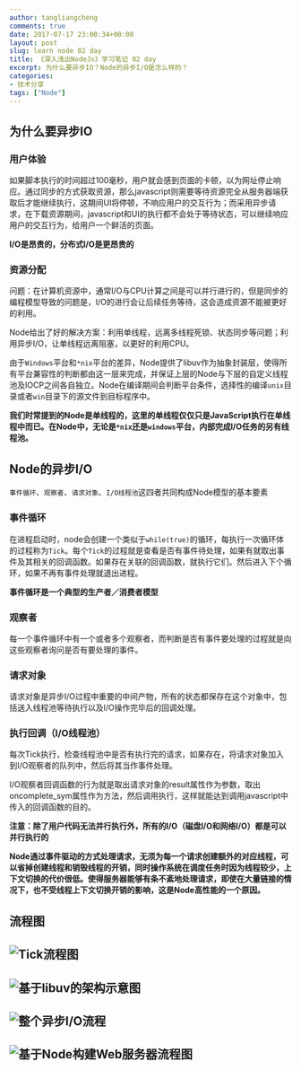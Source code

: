 ```yaml
---
author: tangliangcheng
comments: true
date: 2017-07-17 23:00:34+00:00
layout: post
slug: learn node 02 day
title: 《深入浅出NodeJs》学习笔记 02 day
excerpt: 为什么要异步IO？Node的异步I/O是怎么样的？
categories:
- 技术分享
tags: ["Node"]
---
```


## 为什么要异步IO

### 用户体验
如果脚本执行的时间超过100毫秒，用户就会感到页面的卡顿，以为网址停止响应。通过同步的方式获取资源，那么javascript则需要等待资源完全从服务器端获取后才能继续执行，这期间UI将停顿，不响应用户的交互行为；而采用异步请求，在下载资源期间，javascript和UI的执行都不会处于等待状态，可以继续响应用户的交互行为，给用户一个鲜活的页面。

**I/O是昂贵的，分布式I/O是更昂贵的**

### 资源分配

问题：在计算机资源中，通常I/O与CPU计算之间是可以并行进行的，但是同步的编程模型导致的问题是，I/O的进行会让后续任务等待，这会造成资源不能被更好的利用。

Node给出了好的解决方案：利用单线程，远离多线程死锁、状态同步等问题；利用异步I/O，让单线程远离阻塞，以更好的利用CPU。

由于`Windows`平台和`*nix`平台的差异，Node提供了libuv作为抽象封装层，使得所有平台兼容性的判断都由这一层来完成，并保证上层的Node与下层的自定义线程池及IOCP之间各自独立。Node在编译期间会判断平台条件，选择性的编译`unix`目录或者`win`目录下的源文件到目标程序中。

**我们时常提到的Node是单线程的，这里的单线程仅仅只是JavaScript执行在单线程中而已。在Node中，无论是`*nix`还是`windows`平台，内部完成I/O任务的另有线程池。**

## Node的异步I/O

`事件循环`、`观察者`、`请求对象`、`I/O线程池`这四者共同构成Node模型的基本要素

### 事件循环

在进程启动时，node会创建一个类似于`while(true)`的循环，每执行一次循环体的过程称为`Tick`。每个`Tick`的过程就是查看是否有事件待处理，如果有就取出事件及其相关的回调函数。如果存在关联的回调函数，就执行它们。然后进入下个循环，如果不再有事件处理就退出进程。

**事件循环是一个典型的生产者／消费者模型**

### 观察者

每一个事件循环中有一个或者多个观察者，而判断是否有事件要处理的过程就是向这些观察者询问是否有要处理的事件。

### 请求对象

请求对象是异步I/O过程中重要的中间产物，所有的状态都保存在这个对象中，包括送入线程池等待执行以及I/O操作完毕后的回调处理。

### 执行回调（I/O线程池）

每次Tick执行，检查线程池中是否有执行完的请求，如果存在，将请求对象加入到I/O观察者的队列中，然后将其当作事件处理。

I/O观察者回调函数的行为就是取出请求对象的result属性作为参数，取出oncomplete_sym属性作为方法，然后调用执行，这样就能达到调用javascript中传入的回调函数的目的。

**注意：除了用户代码无法并行执行外，所有的I/O（磁盘I/O和网络I/O）都是可以并行执行的**

**Node通过事件驱动的方式处理请求，无须为每一个请求创建额外的对应线程，可以省掉创建线程和销毁线程的开销，同时操作系统在调度任务时因为线程较少，上下文切换的代价很低。使得服务器能够有条不紊地处理请求，即使在大量链接的情况下，也不受线程上下文切换开销的影响，这是Node高性能的一个原因。**

## 流程图

![Tick流程图](https://github.com/peakcool/learn-nodejs-notes/blob/master/%E6%B5%81%E7%A8%8B%E5%9B%BE/Tick%E6%B5%81%E7%A8%8B%E5%9B%BE.png?raw=true)
---

![基于libuv的架构示意图](https://github.com/peakcool/learn-nodejs-notes/blob/master/%E6%B5%81%E7%A8%8B%E5%9B%BE/%E5%9F%BA%E4%BA%8Elibuv%E7%9A%84%E6%9E%B6%E6%9E%84%E7%A4%BA%E6%84%8F%E5%9B%BE.png?raw=true)
---

![整个异步I/O流程](https://github.com/peakcool/learn-nodejs-notes/blob/master/%E6%B5%81%E7%A8%8B%E5%9B%BE/%E6%95%B4%E4%B8%AA%E5%BC%82%E6%AD%A5I:O%E6%B5%81%E7%A8%8B.png?raw=true)
---

![基于Node构建Web服务器流程图](https://github.com/peakcool/learn-nodejs-notes/blob/master/%E6%B5%81%E7%A8%8B%E5%9B%BE/%E5%9F%BA%E4%BA%8ENode%E6%9E%84%E5%BB%BAWeb%E6%9C%8D%E5%8A%A1%E5%99%A8%E7%9A%84%E6%B5%81%E7%A8%8B%E5%9B%BE.png?raw=true)
---
